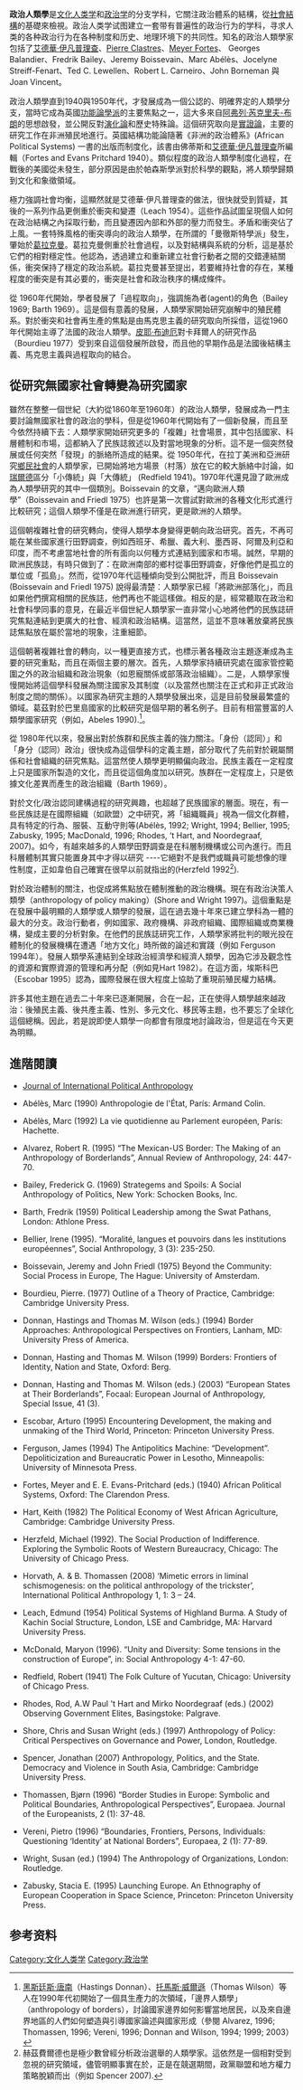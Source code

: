 {{Link style|time=2015-12-13T13:47:08+00:00}}
'''政治人類學'''是[[文化人类学|文化人类学]]和[[政治学|政治学]]的分支学科，它關注政治體系的結構，從[[社會結構|社會結構]]的基礎來檢視。政治人类学试图建立一套带有普遍性的政治行为的学科，寻求人类的各种政治行为在各种制度和历史、地理环境下的共同性。知名的政治人類學家包括了[[艾德華·伊凡普理查|艾德華·伊凡普理查]]、[[Pierre_Clastres|Pierre Clastres]]、[[Meyer_Fortes|Meyer Fortes]]、 Georges Balandier、Fredrik Bailey、Jeremy Boissevain、Marc Abélès、Jocelyne Streiff-Fenart、Ted C. Lewellen、Robert L. Carneiro、John Borneman 與 Joan Vincent。 

政治人類學直到1940與1950年代，才發展成為一個公認的、明確界定的人類學分支，當時它成為英國[[功能學派|功能論學派]]的主要焦點之一，這大多來自[[阿弗列·芮克里夫-布朗|阿弗列·芮克里夫-布朗]]的思想啟發，並公開反對[[演化論|演化論]]和歷史特殊論。這個研究取向是[[實證論|實證論]]，主要的研究工作在非洲殖民地進行。英國結構功能論隨著《非洲的政治體系》(African Political Systems) 一書的出版而制度化，該書由佛蒂斯和[[艾德華·伊凡普理查|艾德華·伊凡普理查]]所編輯（Fortes and Evans Pritchard 1940）。類似程度的政治人類學制度化過程，在戰後的美國從未發生，部分原因是由於帕森斯學派對於科學的觀點，將人類學歸類到文化和象徵領域。

極力強調社會均衡，這顯然就是艾德華·伊凡普理查的做法，很快就受到質疑，其後的一系列作品更側重於衝突和變遷（Leach 1954）。這些作品試圖呈現個人如何在政治結構之內採取行動，而且變遷因內部和外部的壓力而發生。矛盾和衝突佔了上風。一套特殊風格的衝突導向的政治人類學，在所謂的「曼徹斯特學派」發生，肇始於[[:en:_Max_Gluckman|葛拉克曼]]。葛拉克曼側重於社會過程，以及對結構與系統的分析，這是基於它們的相對穩定性。他認為，透過建立和重新建立社會行動者之間的交錯連結關係，衝突保持了穩定的政治系統。葛拉克曼甚至提出，若要維持社會的存在，某種程度的衝突是有其必要的，衝突是社會和政治秩序的構成條件。

從 1960年代開始，學者發展了「過程取向」，強調施為者(agent)的角色（Bailey 1969; Barth 1969）。這是個有意義的發展，人類學家開始研究崩解中的殖民體系。對於衝突和社會再生產的焦點是由馬克思主義的研究取向所採借，這從1960年代開始主導了法國的政治人類學。[[皮耶·布迪厄|皮耶·布迪厄]]對卡拜爾人的研究作品（Bourdieu 1977）受到來自這個發展所啟發，而且他的早期作品是法國後結構主義、馬克思主義與過程取向的結合。

==從研究無國家社會轉變為研究國家==

雖然在整整一個世紀（大約從1860年至1960年）的政治人類學，發展成為一門主要討論無國家社會的政治的學科，但是從1960年代開始有了一個新發展，而且至今依然持續下去：人類學家開始研究更多的「複雜」社會場景，其中包括國家、科層體制和市場，這都納入了民族誌敘述以及對當地現象的分析。這不是一個突然發展或任何突然「發現」的脈絡所造成的結果。從 1950年代，在拉丁美洲和亞洲研究[[鄉民社會|鄉民社會]]的人類學家，已開始將地方場景（村落）放在它的較大脈絡中討論，如[[瑞爾德|瑞爾德]]區分「小傳統」與「大傳統」 (Redfield 1941)。1970年代還見證了歐洲成為人類學研究的其中一個類別。Boissevain 的文章，“邁向歐洲人類學”（Boissevain and Friedl 1975）也許是第一次嘗試對歐洲的各種文化形式進行比較研究；這個人類學不僅是在歐洲進行研究，更是歐洲的人類學。

這個朝複雜社會的研究轉向，使得人類學本身變得更朝向政治研究。首先，不再可能在某些國家進行田野調查，例如西班牙、希臘、義大利、墨西哥、阿爾及利亞和印度，而不考慮當地社會的所有面向以何種方式連結到國家和市場。誠然，早期的歐洲民族誌，有時只做到了：在歐洲南部的鄉村從事田野調查，好像他們是孤立的單位或「孤島」。然而，從1970年代這種傾向受到公開批評，而且 Boissevain (Boissevain and Friedl 1975) 說得最清楚：人類學家已經「將歐洲部落化」，而且如果他們撰寫相關的民族誌，他們再也不能這樣做。相反的是，經常聽取在政治和社會科學同事的意見，在最近半個世紀人類學家一直非常小心地將他們的民族誌研究焦點連結到更廣大的社會、經濟和政治結構。這當然，這並不意味著放棄將民族誌焦點放在屬於當地的現象，注重細節。

這個朝著複雜社會的轉向，以一種更直接方式，也標示著各種政治主題逐漸成為主要的研究重點，而且在兩個主要的層次。首先，人類學家持續研究處在國家管控範圍之外的政治組織和政治現象（如恩寵關係或部落政治組織）。二是，人類學家慢慢開始將這個學科發展為關注國家及其制度（以及當然也關注在正式和非正式政治制度之間的關係）。以國家為研究主題的人類學發展出來，這是目前發展最繁盛的領域。葛茲對於巴里島國家的比較研究是個早期的著名例子。目前有相當豐富的人類學國家研究（例如，Abeles 1990).<ref>[[黑斯廷斯·唐南|黑斯廷斯·唐南]]（Hastings Donnan）、[[托馬斯·威爾遜|托馬斯·威爾遜]]（Thomas Wilson）等人在1990年代初開始了一個具生產力的次領域，「邊界人類學」（anthropology of borders），討論國家邊界如何影響當地居民，以及來自邊界地區的人們如何塑造與引導國家論述與國家形成（參閱 Alvarez, 1996; Thomassen, 1996; Vereni, 1996; Donnan and Wilson, 1994; 1999; 2003）</ref>。

從 1980年代以來，發展出對於族群和民族主義的強力關注。「身份（認同）」和「身分（認同）政治」很快成為這個學科的定義主題，部分取代了先前對於親屬關係和社會組織的研究焦點。這當然使人類學更明顯偏向政治。民族主義在一定程度上只是國家所製造的文化，而且從這個角度加以研究。族群在一定程度上，只是依據文化差異而產生的政治組織（Barth 1969）。

對於文化/政治認同建構過程的研究興趣，也超越了民族國家的層面。現在，有一些民族誌是在國際組織（如歐盟）之中研究，將「組織職員」視為一個文化群體，具有特定的行為、服裝、互動守則等(Abélès, 1992; Wright, 1994; Bellier, 1995; Zabusky, 1995; MacDonald, 1996; Rhodes, ‘t Hart, and Noordegraaf, 2007)。如今，有越來越多的人類學田野調查是在科層制機構或公司內進行。而且科層體制其實只能置身其中才得以研究 ----它絕對不是我們或職員可能想像的理性制度，正如韋伯自己確實在很早以前就指出的(Herzfeld 1992<ref>赫茲費爾德也是極少數曾經分析政治選舉的人類學家。這依然是一個相對受到忽視的研究領域，儘管明顯事實在於，正是在競選期間，政黨聯盟和地方權力策略脫穎而出（例如 Spencer 2007).</ref>).

對於政治體制的關注，也促成將焦點放在體制推動的政治機構。現在有政治決策人類學（anthropology of policy making）(Shore and Wright 1997)。這個重點是在發展中最明顯的人類學或人類學的發展，這在過去幾十年來已建立學科為一體的最大的分支。政治行動者，例如國家、政府機構、非政府組織、國際組織或商業機構，變成主要的分析對象。在他們的民族誌研究工作，人類學家將批判的眼光投在體制化的發展機構在遭遇「地方文化」時所做的論述和實踐（例如 Ferguson 1994年）。發展人類學系連結到全球政治經濟學和經濟人類學，因為它涉及觀念性的資源和實際資源的管理和再分配（例如見Hart 1982）。在這方面，埃斯科巴（Escobar 1995）認為，國際發展在很大程度上協助了重現前殖民權力結構。

許多其他主題在過去二十年來已逐漸開展，合在一起，正在使得人類學越來越政治：後殖民主義、後共產主義、性別、多元文化、移民等主題，也不要忘了全球化這個總稱。因此，若是說即使人類學一向都會有限度地討論政治，但是這在今天更為明顯。

==進階閱讀==
*[http://www.ipa3.com/ Journal of International Political Anthropology]{{Wayback|url=http://www.ipa3.com/ |date=20101007231511 }}

*Abélès, Marc (1990) Anthropologie de l'État, París: Armand Colin.

*Abélès, Marc (1992) La vie quotidienne au Parlement européen, París: Hachette.

*Alvarez, Robert R. (1995) “The Mexican-US Border: The Making of an Anthropology of Borderlands”, Annual Review of Anthropology, 24: 447-70. 

*Bailey, Frederick G. (1969) Strategems and Spoils: A Social Anthropology of Politics, New York: Schocken Books, Inc. 

*Barth, Fredrik (1959) Political Leadership among the Swat Pathans, London: Athlone Press.

*Bellier, Irene (1995). “Moralité, langues et pouvoirs dans les institutions européennes”, Social Anthropology, 3 (3): 235-250. 

*Boissevain, Jeremy and John Friedl (1975) Beyond the Community: Social Process in Europe, The Hague: University of Amsterdam.

*Bourdieu, Pierre. (1977) Outline of a Theory of Practice, Cambridge: Cambridge University Press.

*Donnan, Hastings and Thomas M. Wilson (eds.) (1994) Border Approaches: Anthropological Perspectives on Frontiers, Lanham, MD: University Press of America.

*Donnan, Hasting and Thomas M. Wilson (1999) Borders: Frontiers of Identity, Nation and State, Oxford: Berg. 

*Donnan, Hasting and Thomas M. Wilson (eds.) (2003) “European States at Their Borderlands”, Focaal: European Journal of Anthropology, Special Issue, 41 (3).

*Escobar, Arturo (1995) Encountering Development, the making and unmaking of the Third World, Princeton: Princeton University Press. 

*Ferguson, James (1994) The Antipolitics Machine: “Development”. Depoliticization and Bureaucratic Power in Lesotho, Minneapolis: University of Minnesota Press.

*Fortes, Meyer and E. E. Evans-Pritchard (eds.) (1940) African Political Systems, Oxford: The Clarendon Press.

*Hart, Keith (1982) The Political Economy of West African Agriculture, Cambridge: Cambridge University Press.

*Herzfeld, Michael (1992). The Social Production of Indifference. Exploring the Symbolic Roots of Western Bureaucracy, Chicago: The University of Chicago Press.

*Horvath, A. & B. Thomassen (2008) ‘Mimetic errors in liminal schismogenesis: on the political anthropology of the trickster’, International Political Anthropology 1, 1: 3 – 24.

*Leach, Edmund (1954) Political Systems of Highland Burma. A Study of Kachin Social Structure, London, LSE and Cambridge, MA: Harvard University Press.

*McDonald, Maryon (1996). “Unity and Diversity: Some tensions in the construction of Europe”, in: Social Anthropology 4-1: 47-60.

*Redfield, Robert (1941) The Folk Culture of Yucutan, Chicago: University of Chicago Press.

*Rhodes, Rod, A.W Paul 't Hart and Mirko Noordegraaf (eds.) (2002) Observing Government Elites, Basingstoke: Palgrave. 

*Shore, Chris and Susan Wright (eds.) (1997) Anthropology of Policy: Critical Perspectives on Governance and Power, London, Routledge.

*Spencer, Jonathan (2007) Anthropology, Politics, and the State. Democracy and Violence in South Asia, Cambridge: Cambridge University Press.

*Thomassen, Bjørn (1996) “Border Studies in Europe: Symbolic and Political Boundaries, Anthropological Perspectives”, Europaea. Journal of the Europeanists, 2 (1): 37-48.

*Vereni, Pietro (1996) “Boundaries, Frontiers, Persons, Individuals: Questioning ‘Identity’ at National Borders”, Europaea, 2 (1): 77-89.

*Wright, Susan (ed.) (1994) The Anthropology of Organizations, London: Routledge.

*Zabusky, Stacia E. (1995) Launching Europe. An Ethnography of European Cooperation in Space Science, Princeton: Princeton University Press.

==参考资料==
{{reflist}}

[[Category:文化人类学|Category:文化人类学]]
[[Category:政治学|Category:政治学]]